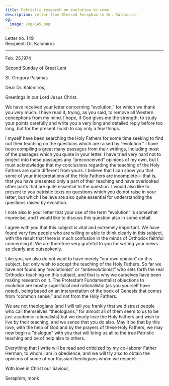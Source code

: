 ```yaml
---
title: Patristic research on evolution to come
description: Letter from Blessed Seraphim to Dr. Kalomiros.
og:
  image: /og/149.png
---
```


<div style={{textAlign:'right', fontFamily:'monospace'}}>Letter no. 149</div>
<div style={{textAlign:'left', fontFamily:'monospace'}}>Recipient: Dr. Kalomiros</div>

---

Feb. 25,1974

Second Sunday of Great Lent

St. Gregory Palamas

Dear Dr. Kalomiros,

Greetings in our Lord Jesus Christ.

We have received your letter concerning “evolution,” for which we thank you very much. I have read it, trying, as you said, to remove all Western conceptions from my mind. I hope, if God gives me the strength, to study your points carefully and write you a very long and detailed reply before too long, but for the present I wish to say only a few things.

I myself have been searching the Holy Fathers for some time seeking to find out their teaching on the questions which are raised by “evolution.” I have been compiling a great many passages from their writings, including most of the passages which you quote in your letter. I have tried very hard not to project into these passages any “preconceived” opinions of my own, but I must acknowledge that my conclusions regarding the teaching of the Holy Fathers are quite different from yours. I believe that I can show you that some of your interpretations of the Holy Fathers are incomplete— that is, that you have presented only a part of their teaching and have overlooked other parts that are quite essential to the question. I would also like to present to you patristic texts on questions which you do not raise in your letter, but which I believe are also quite essential for understanding the questions raised by evolution.

I note also in your letter that your use of the term “evolution” is somewhat imprecise, and I would like to discuss this question also in some detail.

I agree with you that this subject is vital and extremely important. We have found very few people who are willing or able to think clearly in this subject, with the result that there is much confusion in the minds of Orthodox faithful concerning it. We are therefore very grateful to you for writing your views so clearly and outspokenly.

Like you, we also do not want to have merely “our own opinion” on this subject, but only wish to accept the teaching of the Holy Fathers. So far we have not found any “evolutionist” or “antievolutionist” who sets forth the real Orthodox teaching on this subject, and that is why we ourselves have been making research on it. The Protestant Fundamentalist objections to evolution are mostly superficial and rationalistic (as you yourself have noted), being based on an interpretation of the book of Genesis that comes from “common sense,” and not from the Holy Fathers.

We are not theologians (and I will tell you frankly that we distrust people who call themselves “theologians,” for almost all of them seem to us to be just academic rationalists) but we dearly love the Holy Fathers and wish to live by their teaching, and we sense that you do also. May it be that by this love, with the help of God and by the prayers of these Holy Fathers, we may now begin a “dialogue” with you that will bring us all to the true Patristic teaching and be of help also to others.

Everything that I write will be read and criticized by my co-laborer Father Herman, to whom I am in obedience, and we will try also to obtain the opinions of some of our Russian theologians whom we respect.

With love in Christ our Saviour,

Seraphim, monk